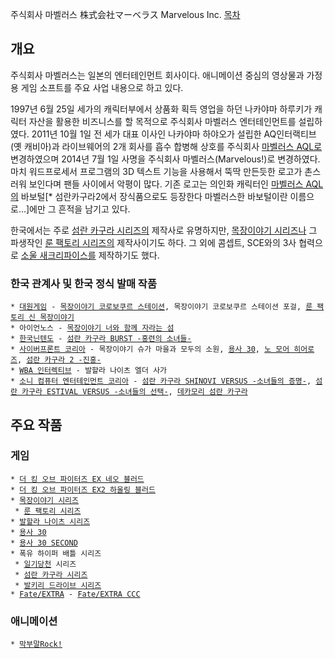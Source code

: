 주식회사 마벨러스
株式会社マーベラス
Marvelous Inc.
[[목차]]

== 개요 ==
주식회사 마벨러스는 일본의 엔터테인먼트 회사이다. 애니메이션 중심의 영상물과 가정용 게임 소프트를 주요 사업 내용으로 하고 있다.

1997년 6월 25일 세가의 캐릭터부에서 상품화 획득 영업을 하던 나카야마 하루키가 캐릭터 자산을 활용한 비즈니스를 할 목적으로 주식회사 마벨러스 엔터테인먼트를 설립하였다. 2011년 10월 1일 전 세가 대표 이사인 나카야마 하야오가 설립한 AQ인터랙티브(옛 캐비아)과 라이브웨어의 2개 회사를 흡수 합병해 상호를 주식회사 [[마벨러스 AQL]]로 변경하였으며 2014년 7월 1일 사명을 주식회사 마벨러스(Marvelous!)로 변경하였다. 마치 워드프로세서 프로그램의 3D 텍스트 기능을 사용해서 뚝딱 만든듯한 로고가 촌스러워 보인다며 팬들 사이에서 악평이 많다. 기존 로고는 의인화 캐릭터인 [[마벨러스 AQL]]의 바보털[* 섬란카구라2에서 장식품으로도 등장한다 마벨러스한 바보털이란 이름으로...]에만 그 흔적을 남기고 있다.

한국에서는 주로 [[섬란 카구라 시리즈]]의 제작사로 유명하지만, [[목장이야기 시리즈]]나 그 파생작인 [[룬 팩토리 시리즈]]의 제작사이기도 하다. 그 외에 콤셉트, SCE와의 3사 협력으로 [[소울 새크리파이스]]를 제작하기도 했다.

=== 한국 관계사 및 한국 정식 발매 작품 ===
 * [[대원게임]] - [[목장이야기 코로보쿠르 스테이션]], 목장이야기 코로보쿠르 스테이션 포걸, [[룬 팩토리 신 목장이야기]]
 * 아이언노스 - [[목장이야기 너와 함께 자라는 섬]]
 * [[한국닌텐도]] - [[섬란 카구라 BURST -홍련의 소녀들-]]
 * [[사이버프론트 코리아]] - 목장이야기 슈가 마을과 모두의 소원, [[용사 30]], [[노 모어 히어로즈]], [[섬란 카구라 2 -진홍-]]
 * [[인플레이 인터렉티브|WBA 인터렉티브]] - 발할라 나이츠 엘더 사가
 * [[소니 컴퓨터 엔터테인먼트 코리아]] - [[섬란 카구라 SHINOVI VERSUS -소녀들의 증명-]], [[섬란 카구라 ESTIVAL VERSUS -소녀들의 선택-]], [[데카모리 섬란 카구라]]
== 주요 작품 ==
=== 게임 ===
 * [[더 킹 오브 파이터즈 EX 네오 블러드]]
 * [[더 킹 오브 파이터즈 EX2 하울링 블러드]]
 * [[목장이야기 시리즈]]
  * [[룬 팩토리 시리즈]]
 * [[발할라 나이츠 시리즈]]
 * [[용사 30]]
 * [[용사 30 SECOND]]
 * 폭유 하이퍼 배틀 시리즈
  * [[일기당천]] 시리즈
  * [[섬란 카구라 시리즈]]
  * [[발키리 드라이브 시리즈]]
 * [[Fate/EXTRA]] - [[Fate/EXTRA CCC]]

=== 애니메이션 ===
 * [[막부말Rock!]]

